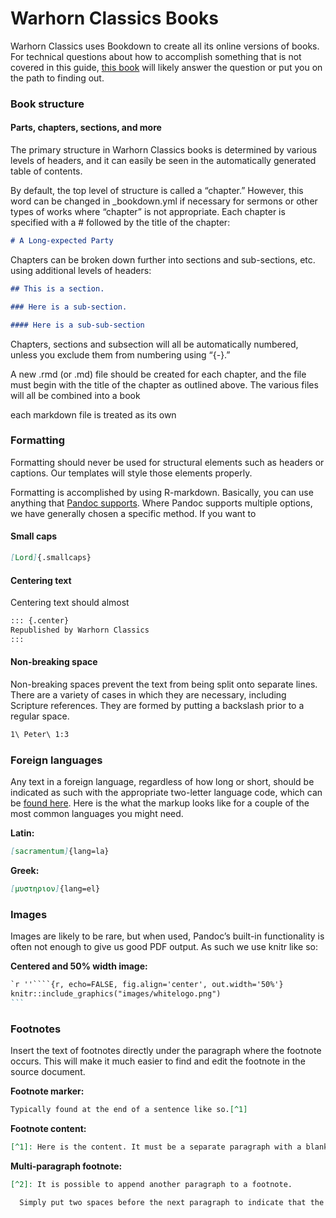 

# Warhorn Classics Books

Warhorn Classics uses Bookdown to create all its online versions of books. For technical questions about how to accomplish something that is not covered in this guide, [this book](https://bookdown.org/yihui/bookdown/) will likely answer the question or put you on the path to finding out.

### Book structure

#### Parts, chapters, sections, and more

The primary structure in Warhorn Classics books is determined by various levels of headers, and it can easily be seen in the automatically generated table of contents.

By default, the top level of structure is called a "chapter." However, this word can be changed in _bookdown.yml if necessary for sermons or other types of works where "chapter" is not appropriate. Each chapter is specified with a # followed by the title of the chapter:

```markdown
# A Long-expected Party
```

Chapters can be broken down further into sections and sub-sections, etc. using additional levels of headers:

```markdown
## This is a section.

### Here is a sub-section.

#### Here is a sub-sub-section
```

Chapters, sections and subsection will all be automatically numbered, unless you exclude them from numbering using "\{-\}."

A new .rmd (or .md) file should be created for each chapter, and the file must begin with the title of the chapter as outlined above. The various files will all be combined into a book

each markdown file is treated as its own 



### Formatting

Formatting should never be used for structural elements such as headers or captions. Our templates will style those elements properly. 

Formatting is accomplished by using R-markdown. Basically, you can use anything that [Pandoc supports](https://pandoc.org/MANUAL.html#pandocs-markdown). Where Pandoc supports multiple options, we have generally chosen a specific method. If you want to 

#### Small caps 

```markdown
[Lord]{.smallcaps}
```

#### Centering text

Centering text should almost 

```markdown
::: {.center}
Republished by Warhorn Classics
:::
```

#### Non-breaking space

Non-breaking spaces prevent the text from being split onto separate lines. There are a variety of cases in which they are necessary, including Scripture references. They are formed by putting a backslash prior to a regular space.

```markdown
1\ Peter\ 1:3 
```


### Foreign languages

Any text in a foreign language, regardless of how long or short, should be indicated as such with the appropriate two-letter language code, which can be [found here](https://www.w3schools.com/tags/ref_language_codes.asp). Here is the what the markup looks like for a couple of the most common languages you might need.

**Latin:**

```markdown
[sacramentum]{lang=la}
```

**Greek:**

```markdown
[μυστηριον]{lang=el}
```

### Images

Images are likely to be rare, but when used, Pandoc's built-in functionality is often not enough to give us good PDF output. As such we use knitr like so:

**Centered and 50% width image:**
````markdown
`r ''````{r, echo=FALSE, fig.align='center', out.width='50%'}
knitr::include_graphics("images/whitelogo.png")
```
````

### Footnotes

Insert the text of footnotes directly under the paragraph where the footnote occurs. This will make it much easier to find and edit the footnote in the source document.

**Footnote marker:**

```markdown
Typically found at the end of a sentence like so.[^1]
```
**Footnote content:**

```markdown
[^1]: Here is the content. It must be a separate paragraph with a blank line above and below.
```

**Multi-paragraph footnote:**

```markdown
[^2]: It is possible to append another paragraph to a footnote.

  Simply put two spaces before the next paragraph to indicate that the footnote is continuing.
```
